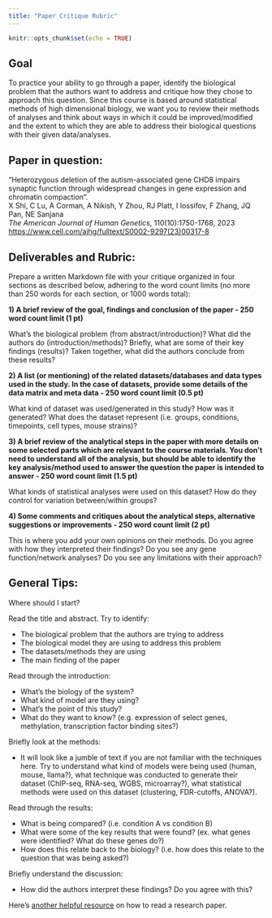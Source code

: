 ```yaml
---
title: "Paper Critique Rubric"
---
```


```r
knitr::opts_chunk$set(echo = TRUE)
```

## Goal

To practice your ability to go through a paper, identify the biological problem that the authors want to address and critique how they chose to approach this question. Since this course is based around statistical methods of high dimensional biology, we want you to review their methods of analyses and think about ways in which it could be improved/modified and the extent to which they are able to address their biological questions with their given data/analyses.

## Paper in question:

"Heterozygous deletion of the autism-associated gene CHD8 impairs synaptic function through widespread changes in gene expression and chromatin compaction".   
X Shi, C Lu, A Corman, A Nikish, Y Zhou, RJ Platt, I Iossifov, F Zhang, JQ Pan, NE Sanjana    
_The American Journal of Human Genetics_, 110(10):1750-1768, 2023
[https://www.cell.com/ajhg/fulltext/S0002-9297(23)00317-8](https://www.cell.com/ajhg/fulltext/S0002-9297(23)00317-8)

## Deliverables and Rubric:

Prepare a written Markdown file with your critique organized in four sections as described below, adhering to the word count limits (no more than 250 words for each section, or 1000 words total): 

**1) A brief review of the goal, findings and conclusion of the paper - 250 word count limit (1 pt) **

   What's the biological problem (from abstract/introduction)? What did the authors do (introduction/methods)? Briefly, what are some of their key findings (results)? Taken together, what did the authors conclude from these results?

**2) A list (or mentioning) of the related datasets/databases and data types used in the study. In the case of datasets, provide some details of the data matrix and meta data - 250 word count limit (0.5 pt)**
 
   What kind of dataset was used/generated in this study? How was it generated? What does the dataset represent (i.e. groups, conditions, timepoints, cell types, mouse strains)?

**3) A brief review of the analytical steps in the paper with more details on some selected parts which are relevant to the course materials. You don’t need to understand all of the analysis, but should be able to identify the key analysis/method used to answer the question the paper is intended to answer - 250 word count limit (1.5 pt)**

   What kinds of statistical analyses were used on this dataset? How do they control for variation between/within groups?

**4) Some comments and critiques about the analytical steps, alternative suggestions or improvements - 250 word count limit (2 pt)**

   This is where you add your own opinions on their methods. Do you agree with how they interpreted their findings? Do you see any gene function/network analyses? Do you see any limitations with their approach?
   
## General Tips:

Where should I start?

Read the title and abstract. Try to identify:

 * The biological problem that the authors are trying to address
 * The biological model they are using to address this problem
 * The datasets/methods they are using
 * The main finding of the paper

Read through the introduction:

 * What's the biology of the system?
 * What kind of model are they using?
 * What's the point of this study?
 * What do they want to know? (e.g. expression of select genes, methylation, transcription factor binding sites?)
 
Briefly look at the methods:

 * It will look like a jumble of text if you are not familiar with the techniques here. Try to understand what kind of models were being used (human, mouse, llama?), what technique was conducted to generate their dataset (ChIP-seq, RNA-seq, WGBS, microarray?), what statistical methods were used on this dataset (clustering, FDR-cutoffs, ANOVA?).
 
Read through the results:

 * What is being compared? (i.e. condition A vs condition B)
 * What were some of the key results that were found? (ex. what genes were identified? What do these genes do?)
 * How does this relate back to the biology? (i.e. how does this relate to the question that was being asked?)
 
Briefly understand the discussion:

 * How did the authors interpret these findings? Do you agree with this?

Here's [another helpful resource](https://github.com/jtleek/readingpapers) on how to read a research paper.

